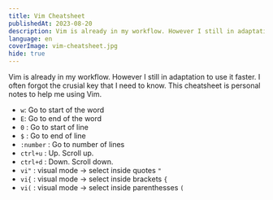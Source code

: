```yaml
---
title: Vim Cheatsheet
publishedAt: 2023-08-20
description: Vim is already in my workflow. However I still in adaptation to use it faster. I often forgot the crusial key that I need to know. This cheatsheet is personal notes to help me using Vim.
language: en
coverImage: vim-cheatsheet.jpg
hide: true
---
```


Vim is already in my workflow. However I still in adaptation to use it faster. I often forgot the crusial key that I need to know. This cheatsheet is personal notes to help me using Vim.

- `w`: Go to start of the word
- `E`: Go to end of the word
- `0` : Go to start of line
- `$` : Go to end of line
- `:number` : Go to number of lines
- `ctrl+u` : Up. Scroll up.
- `ctrl+d` : Down. Scroll down.
- `vi"` : visual mode -> select inside quotes `"`
- `vi{` : visual mode -> select inside brackets `{`
- `vi(` : visual mode -> select inside parenthesses `(`
